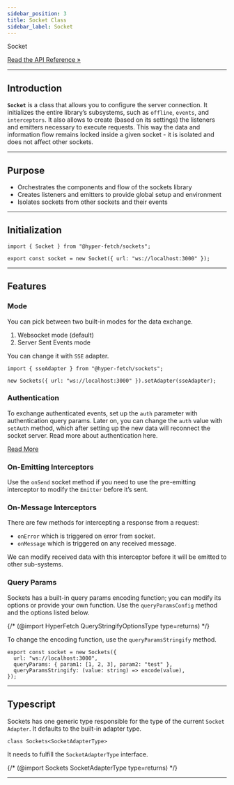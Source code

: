 ```yaml
---
sidebar_position: 3
title: Socket Class
sidebar_label: Socket
---
```


<div class="api-link">
  <div class="api-link-title">Socket</div>
  <div class="api-link-sub-title">

[Read the API Reference »](/api/Sockets/Class/Socket.mdx)

  </div>
</div>

---

## Introduction

**`Socket`** is a class that allows you to configure the server connection. It initializes the entire library’s
subsystems, such as `offline`, `events`, and `interceptors`. It also allows to create (based on its settings) the
listeners and emitters necessary to execute requests. This way the data and information flow remains locked inside a
given socket - it is isolated and does not affect other sockets.

---

## Purpose

- Orchestrates the components and flow of the sockets library
- Creates listeners and emitters to provide global setup and environment
- Isolates sockets from other sockets and their events

---

## Initialization

```tsx
import { Socket } from "@hyper-fetch/sockets";

export const socket = new Socket({ url: "ws://localhost:3000" });
```

---

## Features

### Mode

You can pick between two built-in modes for the data exchange.

1. Websocket mode (default)
2. Server Sent Events mode

You can change it with `SSE` adapter.

```tsx
import { sseAdapter } from "@hyper-fetch/sockets";

new Sockets({ url: "ws://localhost:3000" }).setAdapter(sseAdapter);
```

### Authentication

To exchange authenticated events, set up the `auth` parameter with authentication query params. Later on, you can change
the `auth` value with `setAuth` method, which after setting up the new data will reconnect the socket server. Read more
about authentication here.

[Read More](/guides/03-sockets/authentication.mdx)

### On-Emitting Interceptors

Use the `onSend` socket method if you need to use the pre-emitting interceptor to modify the `Emitter` before it’s sent.

### On-Message Interceptors

There are few methods for intercepting a response from a request:

- `onError` which is triggered on error from socket.
- `onMessage` which is triggered on any received message.

We can modify received data with this interceptor before it will be emitted to other sub-systems.

### Query Params

Sockets has a built-in query params encoding function; you can modify its options or provide your own function. Use the
`queryParamsConfig` method and the options listed below.

{/* (@import HyperFetch QueryStringifyOptionsType type=returns) */}

To change the encoding function, use the `queryParamsStringify` method.

```tsx
export const socket = new Sockets({
  url: "ws://localhost:3000",
  queryParams: { param1: [1, 2, 3], param2: "test" },
  queryParamsStringify: (value: string) => encode(value),
});
```

---

## Typescript

Sockets has one generic type responsible for the type of the current `Socket Adapter`. It defaults to the built-in
adapter type.

```tsx
class Sockets<SocketAdapterType>
```

It needs to fulfill the `SocketAdapterType` interface.

{/* (@import Sockets SocketAdapterType type=returns) */}

---

